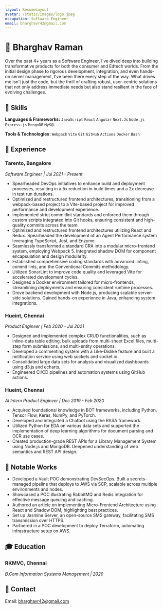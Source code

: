 ```yaml
---
layout: ResumeLayout
avatar: /static/images/logo.jpeg
occupation: Software Engineer
email: bharghavr42@gmail.com
---
```

# 🧑 Bharghav Raman

Over the past 4+ years as a Software Engineer, I've dived deep into building transformative products for both the consumer and Edtech worlds. From the initial design phase to rigorous development, integration, and even hands-on server management, I've been there every step of the way. What drives me isn't just the code, but the thrill of crafting robust, user-centric solutions that not only address immediate needs but also stand resilient in the face of evolving challenges.

## 🚀 Skills

**Languages & Frameworks:** `JavaScript`  `React` `Angular` `Next.Js` `Node.js` `Express.js` `MongoDB` `MySQL`

**Tools & Technologies:** `Webpack` `Vite` `Git` `GitHub` `Actions` `Docker` `Bash`

## 💼 Experience

### **Tarento, Bangalore**

*Software Engineer | Jul 2021 - Present*

* Spearheaded DevOps initiatives to enhance build and deployment processes, resulting in a 5x reduction in build times and a 2x decrease in test run durations.
* Optimized and restructured frontend architectures, transitioning from a webpack-based project to a Vite-based project for improved performance and development experience.
* Implemented strict commitlint standards and enforced them through custom scripts integrated into Git hooks, ensuring consistent and high-quality commits across the team.
* Optimized and restructured frontend architectures utilizing React and Redux. Spearheaded the development of an Agent Performance system leveraging TypeScript, Jest, and Enzyme.
* Seamlessly transformed a standard CRA into a modular micro-frontend system, employing Webpack 5. Integrated shadow DOM for component encapsulation and design modularity.
* Established comprehensive coding standards with advanced linting, commit lints, and the Conventional Commits methodology.
* Utilized SonarLint to improve code quality and leveraged Vite for accelerated development cycles.
* Designed a Docker environment tailored for micro-frontends, streamlining deployments and ensuring consistent runtime processes.
* Drove backend development with Node.js, producing scalable server-side solutions. Gained hands-on experience in Java, enhancing system integrations.

### **Hueint, Chennai**

*Product Engineer | Feb 2020 - Jul 2021*

* Designed and implemented complex CRUD functionalities, such as inline-data table editing, bulk uploads from multi-sheet Excel files, multi-step form submissions, and multi-entity operations.
* Developed a commenting system with a Like-Dislike feature and built a notification service using web sockets and socket.io.
* Consolidated large data sets for analysis and visualized dashboards using d3.js and echarts.
* Engineered CI/CD pipelines and automation systems using GitHub actions.

### **Hueint, Chennai**

*AI Intern Product Engineer | Dec 2019 - Feb 2020*

* Acquired foundational knowledge in BOT frameworks, including Python, Tensor Flow, Keras, NumPy, and PyTorch.
* Developed and integrated a Chatbot using the RASA framework.
* Utilized Python for EDA on various data sets and supported the implementation of deep learning algorithms for document parsing and OCR use cases.
* Created production-grade REST APIs for a Library Management System using Node.js and MongoDB. Deepened understanding of web semantics and REST API design.

## 🌟 Notable Works

* Developed a Vault POC demonstrating DevSecOps. Built a secrets-managed pipeline that deploys to AWS via SCP, scalable across multiple environments and nodes.
* Showcased a POC illustrating RabbitMQ and Redis integration for effective message queuing and caching.
* Authored an article on implementing Micro-Frontend Architecture using React and Shadow DOM, highlighting best practices.
* Set up Jasmine Server, an open-source SMS gateway, facilitating SMS transmission over HTTPS.
* Partnered in a POC development to deploy Terraform, automating infrastructure setup on AWS.

## 🎓 Education

### **RKMVC, Chennai**

*B.Com Information Systems Management | 2020*

## 📧 Contact

Email: bharghavr42@gmail.com
